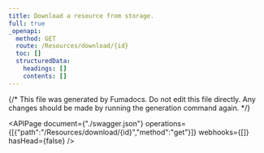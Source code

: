 ```yaml
---
title: Download a resource from storage.
full: true
_openapi:
  method: GET
  route: /Resources/download/{id}
  toc: []
  structuredData:
    headings: []
    contents: []
---
```


{/* This file was generated by Fumadocs.
Do not edit this file directly. Any changes should be made by running the generation command again. */}

<APIPage document={"./swagger.json"} operations={[{"path":"/Resources/download/{id}","method":"get"}]} webhooks={[]} hasHead={false} />